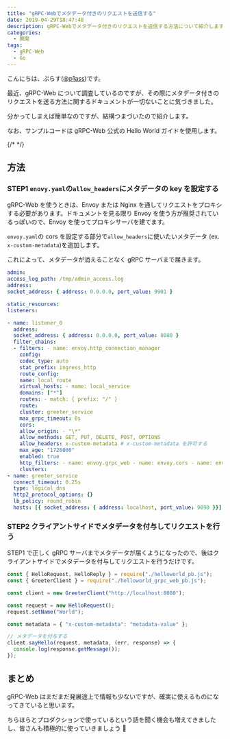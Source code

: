 ```yaml
---
title: "gRPC-Webでメタデータ付きのリクエストを送信する"
date: 2019-04-29T18:47:48
description: gRPC-Webでメタデータ付きのリクエストを送信する方法について紹介します。
categories:
  - 開発
tags:
  - gRPC-Web
  - Go
---
```


こんにちは、ぷらす([@p1ass](https://twitter.com/p1ass))です。

最近、gRPC-Web について調査しているのですが、その際にメタデータ付きのリクエストを送る方法に関するドキュメントが一切ないことに気づきました。

分かってしまえば簡単なのですが、結構つまづいたので紹介します。

なお、サンプルコードは gRPC-Web 公式の Hello World ガイドを使用します。

<ExLinkCard
    url="https://github.com/grpc/grpc-web/tree/master/net/grpc/gateway/examples/helloworld"/>

{/* <!--more--> */}

## 方法

### STEP1 `enovy.yaml`の`allow_headers`にメタデータの key を設定する

gRPC-Web を使うときは、Envoy または Nginx を通してリクエストをプロキシする必要があります。ドキュメントを見る限り Envoy を使う方が推奨されているっぽいので、Envoy を使ってプロキシサーバを建てます。

`envoy.yaml`の cors を設定する部分で`allow_headers`に使いたいメタデータ (ex. `x-custom-metadata`)を追加します。

これによって、メタデータが消えることなく gRPC サーバまで届きます。

```yaml
admin:
access_log_path: /tmp/admin_access.log
address:
socket_address: { address: 0.0.0.0, port_value: 9901 }

static_resources:
listeners:

- name: listener_0
  address:
  socket_address: { address: 0.0.0.0, port_value: 8080 }
  filter_chains:
  - filters: - name: envoy.http_connection_manager
    config:
    codec_type: auto
    stat_prefix: ingress_http
    route_config:
    name: local_route
    virtual_hosts: - name: local_service
    domains: ["*"]
    routes: - match: { prefix: "/" }
    route:
    cluster: greeter_service
    max_grpc_timeout: 0s
    cors:
    allow_origin: - "\*"
    allow_methods: GET, PUT, DELETE, POST, OPTIONS
    allow_headers: x-custom-metadata # x-custom-metadata を許可する
    max_age: "1728000"
    enabled: true
    http_filters: - name: envoy.grpc_web - name: envoy.cors - name: envoy.router
    clusters:
- name: greeter_service
  connect_timeout: 0.25s
  type: logical_dns
  http2_protocol_options: {}
  lb_policy: round_robin
  hosts: [{ socket_address: { address: localhost, port_value: 9090 }}]
```

### STEP2 クライアントサイドでメタデータを付与してリクエストを行う

STEP1 で正しく gRPC サーバまでメタデータが届くようになったので、後はクライアントサイドでメタデータを付与してリクエストを行うだけです。

```javascript
const { HelloRequest, HelloReply } = require("./helloworld_pb.js");
const { GreeterClient } = require("./helloworld_grpc_web_pb.js");

const client = new GreeterClient("http://localhost:8080");

const request = new HelloRequest();
request.setName("World");

const metadata = { "x-custom-metadata": "metadata-value" };

// メタデータを付与する
client.sayHello(request, metadata, (err, response) => {
  console.log(response.getMessage());
});
```

## まとめ

gRPC-Web はまだまだ発展途上で情報も少ないですが、確実に使えるものになってきていると思います。

ちらほらとプロダクションで使っているという話を聞く機会も増えてきましたし、皆さんも積極的に使っていきましょう 💪
